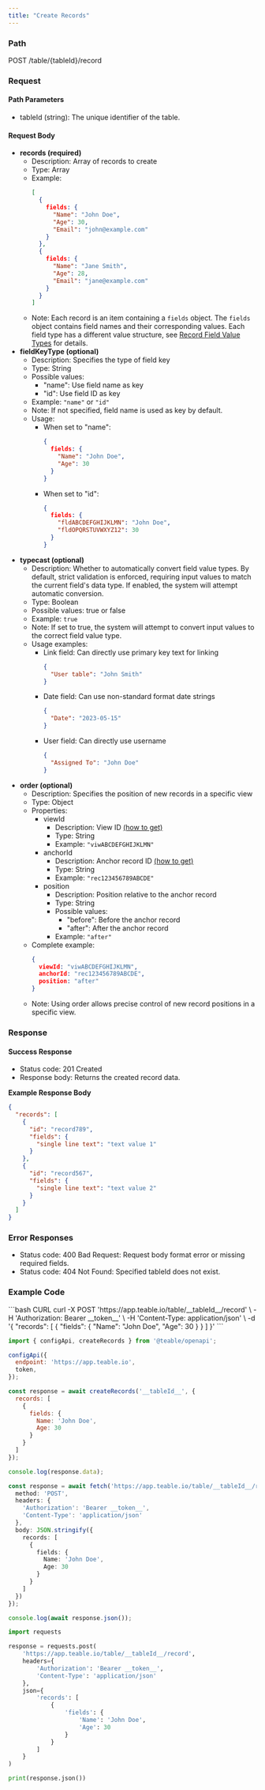```yaml
---
title: "Create Records"
---
```


### Path

POST /table/{tableId}/record

### Request

#### Path Parameters

* tableId (string): The unique identifier of the table.

#### Request Body

* **records (required)**
  * Description: Array of records to create
  * Type: Array
  * Example:
    ```json
    [
      {
        fields: {
          "Name": "John Doe",
          "Age": 30,
          "Email": "john@example.com"
        }
      },
      {
        fields: {
          "Name": "Jane Smith",
          "Age": 28,
          "Email": "jane@example.com"
        }
      }
    ]
    ```
  * Note: Each record is an item containing a `fields` object. The `fields` object contains field names and their corresponding values. Each field type has a different value structure, see [Record Field Value Types](/en/api-doc/record/interface) for details.
* **fieldKeyType (optional)**
  * Description: Specifies the type of field key
  * Type: String
  * Possible values:
    * "name": Use field name as key
    * "id": Use field ID as key
  * Example: `"name"` or `"id"`
  * Note: If not specified, field name is used as key by default.
  * Usage:
    * When set to "name":
      ```json
      {
        fields: {
          "Name": "John Doe",
          "Age": 30
        }
      }
      ```
    * When set to "id":
      ```json
      {
        fields: {
          "fldABCDEFGHIJKLMN": "John Doe",
          "fldOPQRSTUVWXYZ12": 30
        }
      }
      ```
* **typecast (optional)**
  * Description: Whether to automatically convert field value types. By default, strict validation is enforced, requiring input values to match the current field's data type. If enabled, the system will attempt automatic conversion.
  * Type: Boolean
  * Possible values: true or false
  * Example: `true`
  * Note: If set to true, the system will attempt to convert input values to the correct field value type.
  * Usage examples:
    * Link field: Can directly use primary key text for linking
      ```json
      {
        "User table": "John Smith"
      }
      ```
    * Date field: Can use non-standard format date strings
      ```json
      {
        "Date": "2023-05-15"
      }
      ```
    * User field: Can directly use username
      ```json
      {
        "Assigned To": "John Doe"
      }
      ```
* **order (optional)**
  * Description: Specifies the position of new records in a specific view
  * Type: Object
  * Properties:
    * viewId
      * Description: View ID [(how to get)](/en/api-doc/get-id#viewid)
      * Type: String
      * Example: `"viwABCDEFGHIJKLMN"`
    * anchorId
      * Description: Anchor record ID [(how to get)](/en/api-doc/get-id#recordid)
      * Type: String
      * Example: `"rec123456789ABCDE"`
    * position
      * Description: Position relative to the anchor record
      * Type: String
      * Possible values:
        * "before": Before the anchor record
        * "after": After the anchor record
      * Example: `"after"`
  * Complete example:
    ```json
    {
      viewId: "viwABCDEFGHIJKLMN",
      anchorId: "rec123456789ABCDE",
      position: "after"
    }
    ```
  * Note: Using order allows precise control of new record positions in a specific view.

### Response

#### Success Response

* Status code: 201 Created
* Response body: Returns the created record data.

**Example Response Body**

```json
{
  "records": [
    {
      "id": "record789",
      "fields": {
        "single line text": "text value 1"
      }
    },
    {
      "id": "record567",
      "fields": {
        "single line text": "text value 2"
      }
    }
  ]
}
```

### Error Responses

* Status code: 400 Bad Request: Request body format error or missing required fields.
* Status code: 404 Not Found: Specified tableId does not exist.

### Example Code

<CodeGroup>
  ```bash CURL
  curl -X POST 'https://app.teable.io/table/__tableId__/record' \
    -H 'Authorization: Bearer __token__' \
    -H 'Content-Type: application/json' \
    -d '{
      "records": [
        {
          "fields": {
            "Name": "John Doe",
            "Age": 30
          }
        }
      ]
    }'
  ```

  ```js JS SDK
  import { configApi, createRecords } from '@teable/openapi';

  configApi({
    endpoint: 'https://app.teable.io',
    token,
  });

  const response = await createRecords('__tableId__', {
    records: [
      {
        fields: {
          Name: 'John Doe',
          Age: 30
        }
      }
    ]
  });

  console.log(response.data);
  ```

  ```ts TypeScript
  const response = await fetch('https://app.teable.io/table/__tableId__/record', {
    method: 'POST',
    headers: {
      'Authorization': 'Bearer __token__',
      'Content-Type': 'application/json'
    },
    body: JSON.stringify({
      records: [
        {
          fields: {
            Name: 'John Doe',
            Age: 30
          }
        }
      ]
    })
  });

  console.log(await response.json());
  ```

  ```python Python
  import requests

  response = requests.post(
      'https://app.teable.io/table/__tableId__/record',
      headers={
          'Authorization': 'Bearer __token__',
          'Content-Type': 'application/json'
      },
      json={
          'records': [
              {
                  'fields': {
                      'Name': 'John Doe',
                      'Age': 30
                  }
              }
          ]
      }
  )

  print(response.json())
  ```
</CodeGroup>

